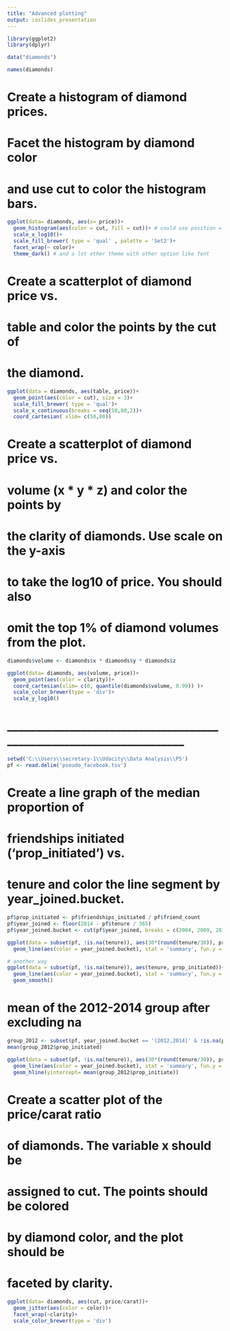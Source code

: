 ---
title: "Advanced plotting"
output: ioslides_presentation
---
```{r}

library(ggplot2)
library(dplyr)

data("diamonds")

names(diamonds)
```
# Create a histogram of diamond prices.
# Facet the histogram by diamond color
# and use cut to color the histogram bars.
```{r}

ggplot(data= diamonds, aes(x= price))+
  geom_histogram(aes(color = cut, fill = cut))+ # could use position = "dodge" to set bars beside
  scale_x_log10()+
  scale_fill_brewer( type = 'qual' , palette = 'Set2')+
  facet_wrap(~ color)+
  theme_dark() # and a lot other theme with other option like font
```


# Create a scatterplot of diamond price vs.
# table and color the points by the cut of
# the diamond.
```{r}
ggplot(data = diamonds, aes(table, price))+
  geom_point(aes(color = cut), size = 3)+
  scale_fill_brewer( type = 'qual')+
  scale_x_continuous(breaks = seq(50,80,2))+
  coord_cartesian( xlim= c(50,80))
```



# Create a scatterplot of diamond price vs.
# volume (x * y * z) and color the points by
# the clarity of diamonds. Use scale on the y-axis
# to take the log10 of price. You should also
# omit the top 1% of diamond volumes from the plot.
```{r}

diamonds$volume <- diamonds$x * diamonds$y * diamonds$z

ggplot(data= diamonds, aes(volume, price))+
  geom_point(aes(color = clarity))+
  coord_cartesian(xlim= c(0, quantile(diamonds$volume, 0.99)) )+
  scale_color_brewer(type = 'div')+
  scale_y_log10()

```
# ____________________________________________________________________
```{r}

setwd('C:\\Users\\secretary-1\\Udacity\\Data Analysis\\P5')
pf <- read.delim('pseudo_facebook.tsv')

```

# Create a line graph of the median proportion of
# friendships initiated ('prop_initiated') vs.
# tenure and color the line segment by year_joined.bucket.
```{r}

pf$prop_initiated <- pf$friendships_initiated / pf$friend_count
pf$year_joined <- floor(2014 - pf$tenure / 365)
pf$year_joined.bucket <- cut(pf$year_joined, breaks = c(2004, 2009, 2011, 2012, 2014), labels = c("(2004,2009]", "(2009,2011]", "(2011,2012]", "(2012,2014]"))

ggplot(data = subset(pf, !is.na(tenure)), aes(30*(round(tenure/30)), prop_initiated))+
  geom_line(aes(color = year_joined.bucket), stat = 'summary', fun.y = median)
```
```{r}
# another way
ggplot(data = subset(pf, !is.na(tenure)), aes(tenure, prop_initiated))+
  geom_line(aes(color = year_joined.bucket), stat = 'summary', fun.y = median)+
  geom_smooth()

```


# mean of the 2012-2014 group after excluding na
```{r}
group_2012 <- subset(pf, year_joined.bucket == '(2012,2014]' & !is.na(prop_initiated))
mean(group_2012$prop_initiated)
```
```{r}
ggplot(data = subset(pf, !is.na(tenure)), aes(30*(round(tenure/30)), prop_initiated))+
  geom_line(aes(color = year_joined.bucket), stat = 'summary', fun.y = median)+
  geom_hline(yintercept= mean(group_2012$prop_initiate))
```
     


# Create a scatter plot of the price/carat ratio
# of diamonds. The variable x should be
# assigned to cut. The points should be colored
# by diamond color, and the plot should be
# faceted by clarity.
```{r}
ggplot(data= diamonds, aes(cut, price/carat))+
  geom_jitter(aes(color = color))+
  facet_wrap(~clarity)+
  scale_color_brewer(type = 'div')
```


